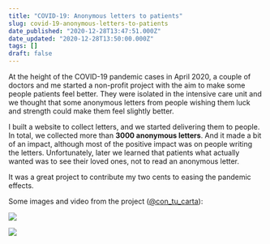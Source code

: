 ```yaml
---
title: "COVID-19: Anonymous letters to patients"
slug: covid-19-anonymous-letters-to-patients
date_published: "2020-12-28T13:47:51.000Z"
date_updated: "2020-12-28T13:50:00.000Z"
tags: []
draft: false
---
```


At the height of the COVID-19 pandemic cases in April 2020, a couple of doctors and me started a non-profit project with the aim to make some people patients feel better. They were isolated in the intensive care unit and we thought that some anonymous letters from people wishing them luck and strength could make them feel slightly better.

I built a website to collect letters, and we started delivering them to people. In total, we collected more than **3000 anonymous letters**. And it made a bit of an impact, although most of the positive impact was on people writing the letters. Unfortunately, later we learned that patients what actually wanted was to see their loved ones, not to read an anonymous letter.

It was a great project to contribute my two cents to easing the pandemic effects.

Some images and video from the project ([@con_tu_carta](https://twitter.com/con_tu_carta)):

![](/content/images/2020/12/0d52020f213bd58ecd52a096df3e96b6.JPG)

![](/content/images/2020/12/59ec43531b7989076fcc7b4a5f7b5ea7.JPG)
